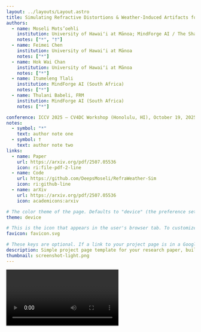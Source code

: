 ```yaml
---
layout: ../layouts/Layout.astro
title: Simulating Refractive Distortions & Weather-Induced Artifacts for Resource-Constrained Autonomous Perception
authors:
  - name: Moseli Mots’oehli
    institution: University of Hawaiʻi at Mānoa; MindForge AI / The Shard (South Africa)
    notes: ["*", "†"]
  - name: Feimei Chen
    institution: University of Hawaiʻi at Mānoa
    notes: ["*"]
  - name: Hok Wai Chan
    institution: University of Hawaiʻi at Mānoa
    notes: ["*"]
  - name: Itumeleng Tlali
    institution: MindForge AI (South Africa)
    notes: ["*"]
  - name: Thulani Babeli, FRM
    institution: MindForge AI (South Africa)
    notes: ["*"]

conference: ICCV 2025 — CV4DC Workshop (Honolulu, HI), October 19, 2025
notes:
  - symbol: "*"
    text: author note one
  - symbol: †
    text: author note two
links:
  - name: Paper
    url: https://arxiv.org/pdf/2507.05536
    icon: ri:file-pdf-2-line
  - name: Code
    url: https://github.com/DeepsMoseli/RefraWeather-Sim
    icon: ri:github-line
  - name: arXiv
    url: https://arxiv.org/pdf/2507.05536
    icon: academicons:arxiv

# The color theme of the page. Defaults to "device" (the preference set in the user's brower or operating system). Setting this to "light" or "dark" will override the user's preference. This is useful if your figures only look good in one theme.
theme: device

# This is the icon that appears in the user's browser tab. To customize, change the favicon.svg file in /public/, or add your own file to /public/ and change the filename here.
favicon: favicon.svg

# These keys are optional. If a link to your project page is in a Google search result, text message, or social media post, it will often appear as a "link preview card" based on its title, description, favicon, and thumbnail. After you publish your page, you can double check that these previews look right using [this tool](https://linkpreview.xyz/)
description: Simple project page template for your research paper, built with Astro and Tailwind CSS
thumbnail: screenshot-light.png
---
```






<Video source={outside} />

<HighlightedSection>

## Abstract

The scarcity of autonomous vehicle datasets from developing regions, particularly across Africa’s diverse urban, rural, and unpaved roads, remains a key obstacle to robust
perception in low-resource settings. We present a procedural augmentation pipeline that enhances low-cost monocular dashcam footage with realistic refractive distortions and
weather-induced artifacts tailored to challenging African driving scenarios. Our refractive module simulates optical
effects from low-quality lenses and air turbulence, including lens distortion, Perlin noise, Thin-Plate Spline (TPS),and divergence-free (incompressible) warps. 
The weather module adds homogeneous fog, heterogeneous fog, and lens flare. To establish a benchmark, we provide baseline performance using three image restoration models. To support perception research in underrepresented African contexts,
without costly data collection, labeling, or simulation, we release our distortion toolkit, augmented dataset splits, and
benchmark results.

</HighlightedSection>

## Pipeline

<Figure>
  <Picture slot="figure" src={framework} alt="Diagram of the transformer deep learning architecture." invertInDarkMode />
  <Fragment slot="caption">Overview of our two-stage restoration pipeline: a Synthetic Distortion Module applies random refractive distortions and weather artifacts; a Refractive U-Net predicts a dense UV displacement field to correct warps; and a Deweathering U-Net removes weather artifacts. The two models are trained separately.</Fragment>
</Figure>


## Weather Artifacts

<Figure>
  <Comparison slot="figure" client:idle>
    <Picture slot="itemOne" src={uniform_fog_orig} alt="Original driving scene without fog effects" />
    <Picture slot="itemTwo" src={uniform_fog_sim} alt="Simulated driving scene with uniform fog applied" />
  </Comparison>
  <Fragment slot="caption">
    Comparison of a clear driving scene and its fog-augmented version generated using our uniform fog simulation. The method reduces visibility uniformly across depth.
  </Fragment>
</Figure>

<Figure>
  <Comparison slot="figure" client:idle>
    <Picture slot="itemOne" src={flare_orig} alt="Original driving scene without lens flare" />
    <Picture slot="itemTwo" src={flare_sim} alt="Simulated driving scene with lens flare artifacts" />
  </Comparison>
  <Fragment slot="caption">
    Comparison between a clear driving scene and its lens flare simulation. The flare overlay introduces realistic streaks and glare patterns to mimic sunlight reflections on the camera lens.
  </Fragment>
</Figure>



## Refractive Distortions

Our geometric distortion module simulates four physically inspired refractive effects commonly observed in real-world camera optics:

- **Radial distortion**: Introduces barrel- or pincushion-like bending caused by imperfect lens curvature.  
- **Perlin distortion**: Applies spatially varying local warps using Perlin noise to mimic glass irregularities or vibration-induced refractions.  
- **Thin-Plate Spline (TPS) distortion**: Produces smooth, non-linear deformations driven by sparse control points, resembling subtle structural warping.  
- **Divergence-Free distortion**: Generates fluid-like displacement fields constrained to preserve local area, creating realistic turbulence and heat-haze effects.

<Figure>
  <Picture slot="figure" src={all_geometric} alt="Examples of simulated refractive distortions including radial, Perlin, TPS, and divergence-free warps, with corresponding checkerboard and UV maps." />
  <Fragment slot="caption">
    Examples of simulated refractive distortions. Each row shows the undistorted input, the distorted output, a checkerboard visualization of geometric warping, and the corresponding UV map (R=U, G=V). Our framework models four refractive effects—radial, Perlin, TPS, and divergence-free—to produce diverse, physics-inspired geometric perturbations.
  </Fragment>
</Figure>


## Restoration Models & Evaluation

We fine-tune three pre-trained architectures for image restoration: **ResUNet** (ImageNet weights), **SegFormer-B1** (ImageNet weights), and a **conditional DDPM diffusion model** (`ddpm-cat-256` weights).
For **ResUNet** and **SegFormer-B1**, encoder weights are frozen and only decoder parameters are updated. The diffusion U-Net is fine-tuned end-to-end.
Each model is trained independently for two tasks:
- **Refractive undistortion** (correcting geometric warps)
- **Deweathering** (removing uniform fog, heterogeneous fog, and lens flare)

### Training Setup
- **Data split:** 80/20 random split for training and validation  
- **Epochs:** 35 for refractive undistortion; 15 for deweathering  
- **Batch sizes:** 16 (ResUNet, SegFormer-B1); 8 (DDPM)  
- **Optimizer:** AdamW  
- **Learning rates:** 5e-5 (ResUNet, SegFormer-B1); 1e-5 (DDPM)  
- **Schedulers:** ReduceLROnPlateau (factor 0.5, patience 5); cosine warm-up with 500 steps for DDPM  
- **Precision:** Mixed-precision AMP  
- **Image resolution:** 256×256 crops for DDPM

### Objective Functions

**Refractive undistortion**
- Supervised with ground-truth UV maps and clean RGB targets.
- Loss = L1(image reconstruction) + L1(UV flow):  
  difference between predicted clean image and ground truth **plus** difference between predicted UV flow and ground-truth UV flow.  
- The predicted clean image is obtained by warping the distorted input using the predicted UV flow, i.e., `pred_image = warp(x, y_hat_uv)`.

**Conditional DDPM**
- Loss = 0.8 × L1(noise prediction error) **plus** L2(image reconstruction) on `warp(x, y_hat)` vs the clean image.  
- The first term trains the UV-denoising U-Net; the second encourages the reconstructed image to match the ground truth.

**Deweathering**
- Loss = L1(image reconstruction) between the predicted deweathered image and the clean image.

### Evaluation Metrics
- **PSNR (Peak Signal-to-Noise Ratio):** computed from the mean squared error (MSE) between the restored image and ground truth; higher is better. We use MAX = 255 for 8-bit images.  
- **EPE (Endpoint Error):** average Euclidean distance per pixel between the predicted UV flow and the ground-truth UV flow; lower is better.


## Results

Validation metrics for the refractive **R** and weather-induced artifact **W** image restoration. Here, L is the combined weighted loss, L_rec the L1 reconstruction loss, L_k the L1 k-map/UV loss, PSNR, and EPE as described in Section 4.2.*

| Model          | L     | L_rec | L_k    | PSNR  | EPE  |
| :------------- | :---: | :---: | :----: | :---: | :--: |
| *W* ResUnet    | 0.065 | 0.059 | 0.0070 | 32.54 |  –   |
| *W* SegFormer  | 0.096 | 0.086 | 0.0100 | 28.99 |  –   |
| *W* DDPM       | 0.054 | 0.051 | 0.0065 | 30.80 |  –   |
| *R* ResUnet    | 0.034 | 0.029 | 0.0050 | 23.24 | 5.76 |
| *R* SegFormer  | 0.146 | 0.085 | 0.0550 | 16.29 | 69.82|
| *R* DDPM       | 0.044 | 0.039 | 0.0048 | 22.80 | 6.01 |


## BibTeX citation

Displaying your BibTeX citation in a code block makes it easy to copy and paste.

```bibtex
@article{motsoehli2025refraweather,
  title   = {Simulating Refractive Distortions and Weather-Induced Artifacts for Resource-Constrained Autonomous Perception},
  author  = {Mots'oehli, Moseli and Chen, Feimei and Chan, Hok Wai and Tlali, Itumeleng and Babeli, Thulani and Baek, Kyungim and Chen, Huaijin},
  journal = {arXiv preprint arXiv:2507.05536},
  year    = {2025}
}
```
